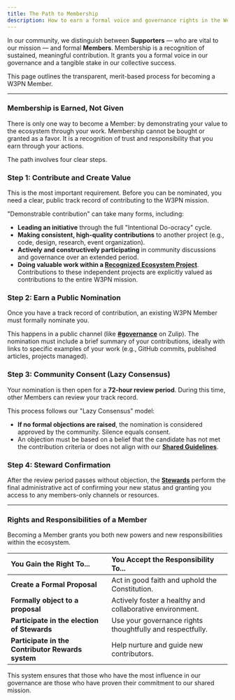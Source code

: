 ```yaml
---
title: The Path to Membership
description: How to earn a formal voice and governance rights in the Web3Privacy Now ecosystem.
---
```


In our community, we distinguish between **Supporters** — who are vital to our mission — and formal **Members**. Membership is a recognition of sustained, meaningful contribution. It grants you a formal voice in our governance and a tangible stake in our collective success.

This page outlines the transparent, merit-based process for becoming a W3PN Member.

---

### Membership is Earned, Not Given

There is only one way to become a Member: by demonstrating your value to the ecosystem through your work. Membership cannot be bought or granted as a favor. It is a recognition of trust and responsibility that you earn through your actions.

The path involves four clear steps.

### Step 1: Contribute and Create Value

This is the most important requirement. Before you can be nominated, you need a clear, public track record of contributing to the W3PN mission.

"Demonstrable contribution" can take many forms, including:

*   **Leading an initiative** through the full "Intentional Do-ocracy" cycle.
*   **Making consistent, high-quality contributions** to another project (e.g., code, design, research, event organization).
*   **Actively and constructively participating** in community discussions and governance over an extended period.
*   **Doing valuable work within a [Recognized Ecosystem Project](/ecosystem/recognized-projects)**. Contributions to these independent projects are explicitly valued as contributions to the entire W3PN mission.

### Step 2: Earn a Public Nomination

Once you have a track record of contribution, an existing W3PN Member must formally nominate you.

This happens in a public channel (like **[#governance](link-to-zulip-channel)** on Zulip). The nomination must include a brief summary of your contributions, ideally with links to specific examples of your work (e.g., GitHub commits, published articles, projects managed).

### Step 3: Community Consent (Lazy Consensus)

Your nomination is then open for a **72-hour review period**. During this time, other Members can review your track record.

This process follows our "Lazy Consensus" model:
*   **If no formal objections are raised**, the nomination is considered approved by the community. Silence equals consent.
*   An objection must be based on a belief that the candidate has not met the contribution criteria or does not align with our **[Shared Guidelines](/link/to/constitution/guidelines)**.

### Step 4: Steward Confirmation

After the review period passes without objection, the **[Stewards](/governance/stewards-conflict-resolution)** perform the final administrative act of confirming your new status and granting you access to any members-only channels or resources.

---

### Rights and Responsibilities of a Member

Becoming a Member grants you both new powers and new responsibilities within the ecosystem.

| You Gain the Right To... | You Accept the Responsibility To... |
| :--- | :--- |
| **Create a Formal Proposal** | Act in good faith and uphold the Constitution. |
| **Formally object to a proposal** | Actively foster a healthy and collaborative environment. |
| **Participate in the election of Stewards** | Use your governance rights thoughtfully and respectfully. |
| **Participate in the Contributor Rewards system** | Help nurture and guide new contributors. |

This system ensures that those who have the most influence in our governance are those who have proven their commitment to our shared mission.
